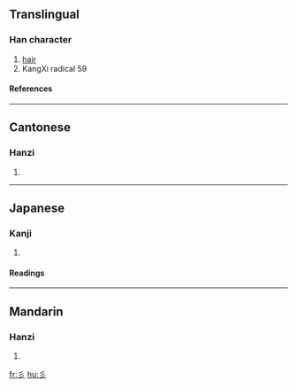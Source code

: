 ==Translingual==
===Han character===
{{Han char|rn=59|rad=彡|as=00|sn=3|four=|canj=竹竹竹 (HHH)}}
# [[hair]]
# KangXi radical 59
====References====
{{Han ref|kx=0363.020|dkj=09962|dj=0681.200|hdz=20852.040|uh=5F61|ud=24417}}
----
==Cantonese==
===Hanzi===
{{yue-hanzi|jyut=|y=saam1}}
# {{defn|Cantonese}}
----
==Japanese==
===Kanji===
{{ja-kanji|grade=|rs=彡00}}
# {{defn|Japanese}} 
====Readings====
{{ja-readings|on=[[さん]] (san), [[せん]] (sen)|kun=[[かみ]] (kami)}}
----
==Mandarin==
===Hanzi===
{{cmn-hanzi|pin=[[shān]] (shan1)|wg=shan<sup>1</sup>}}
# {{defn|Mandarin}}

[[fr:彡]]
[[hu:彡]]